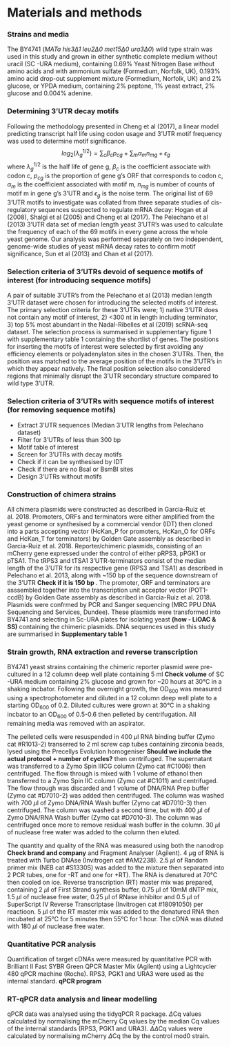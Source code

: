 # Materials and methods

### Strains and media
The BY4741 (*MATa his3$\Delta1$ leu2$\Delta0$ met15$\Delta0$ ura3$\Delta0$*) wild type strain was used in this study and grown in either synthetic complete medium without uracil (SC -URA medium), containing 0.69% Yeast Nitrogen Base without amino acids and with ammonium sulfate (Formedium, Norfolk, UK), 0.193% amino acid drop-out supplement mixture (Formedium, Norfolk, UK) and 2% glucose, or YPDA medium, containing 2% peptone, 1% yeast extract, 2% glucose and 0.004% adenine. 

### Determining 3'UTR decay motifs

Following the methodology presented in Cheng et al (2017), a linear model predicting transcript half life using codon usage and 3'UTR motif frequency was used to determine motif significance. 
$$log_2(\lambda_g^{1/2}) = \sum_c\beta_cp_{cg} + \sum_m\alpha_mn_{mg} + \epsilon_g$$
where $\lambda_g^{1/2}$ is the half life of gene g, $\beta_c$ is the coefficient associate with codon c, $p_{cg}$ is the proportion of gene g's ORF that corresponds to codon c, $\alpha_m$ is the coefficient associated with motif m, $n_{mg}$ is number of counts of motif m in gene g's 3'UTR and $\epsilon_g$ is the noise term. The original list of 69 3'UTR motifs to investigate was collated from three separate studies of cis-regulatory sequences suspected to regulate mRNA decay: Hogan et al (2008), Shalgi et al (2005) and Cheng et al (2017). The Pelechano et al (2013) 3'UTR data set of median length yeast 3'UTR's was used to calculate the frequency of each of the 69 motifs in every gene across the whole yeast genome. Our analysis was performed separately on two independent, genome-wide studies of yeast mRNA decay rates to confirm motif significance, Sun et al (2013) and Chan et al (2017).

### Selection criteria of 3'UTRs devoid of sequence motifs of interest (for introducing sequence motifs)

A pair of suitable 3'UTR's from the Pelechano et al (2013) median length 3'UTR dataset were chosen for introducing the selected motifs of interest. The primary selection criteria for these 3'UTRs were; 1) native 3'UTR does not contain any motif of interest, 2) <300 nt in length including terminator, 3) top 5% most abundant in the Nadal-Ribelles et al (2019) scRNA-seq dataset. The selection process is summarised in supplementary figure 1 with supplementary table 1 containing the shortlist of genes. The positions for inserting the motifs of interest were selected by first avoiding any efficiency elements or polyadenylaton sites in the chosen 3'UTRs. Then, the position was matched to the average position of the motifs in the 3'UTR's in which they appear natively. The final position selection also considered regions that minimally disrupt the 3'UTR secondary structure compared to wild type 3'UTR.

### Selection criteria of 3'UTRs with sequence motifs of interest (for removing sequence motifs)
- Extract 3'UTR sequences (Median 3'UTR lengths from Pelechano dataset)
- Filter for 3'UTRs of less than 300 bp
- Motif table of interest
- Screen for 3'UTRs with decay motifs
- Check if it can be synthesised by IDT
- Check if there are no BsaI or BsmBI sites
- Design 3'UTRs without motifs

### Construction of chimera strains
All chimera plasmids were constructed as described in Garcia-Ruiz et al. 2018. Promoters, ORFs and terminators were either amplified from the yeast genome or synthesised by a commercial vendor (IDT) then cloned into a parts accepting vector (HcKan_P for promoters, HcKan_O for ORFs and HcKan_T for terminators) by Golden Gate assembly as described in Garcia-Ruiz et al. 2018. Reporter/chimeric plasmids, consisting of an mCherry gene expressed under the control of either pRPS3, pPGK1 or pTSA1. The tRPS3 and tTSA1 3'UTR-terminators consist of the median length of the 3'UTR for its respective gene (RPS3 and TSA1) as described in Pelechano et al. 2013, along with ~150 bp of the sequence downstream of the 3'UTR **Check if it is 150 bp **. The promoter, ORF and terminators are asssembled together into the  transcription unit acceptor vector (POT1-ccdB) by Golden Gate assembly as described in Garcia-Ruiz et al. 2018. Plasmids were confrmed by PCR and Sanger sequencing (MRC PPU DNA Sequencing and Services, Dundee). These plasmids were transformed into BY4741 and selecting in Sc-URA plates for isolating yeast **(how - LiOAC & SS)** containing the chimeric plasmids. DNA sequences used in this study are summarised in **Supplementary table 1**


### Strain growth, RNA extraction and reverse transcription
BY4741 yeast strains containing the chimeric reporter plasmid were pre-cultured in a 12 column deep well plate containing 5 ml **Check volume** of SC -URA medium containing 2% glucose and grown for ~20 hours at 30&deg;C in a shaking incbator. Following the overnight growth, the OD~600~ was measured using a spectrophotometer and diluted in a 12 column deep well plate to a starting OD~600~ of 0.2. Diluted cultures were grown at 30&deg;C in a shaking incbator to an OD~600~ of 0.5-0.6 then pelleted by centrifugation. All remaining media was removed with an aspirator. 

The pelleted cells were resuspended in 400 $\mu$l RNA binding buffer (Zymo cat #R1013-2) transerred to 2 ml screw cap tubes containing zirconia beads, lysed using the Precellys Evolution homogeniser **Should we include the actual protocol + number of cycles?** then centrifuged. The supernatant was transferred to a Zymo Spin IIICG column (Zymo cat #C1006) then centrifuged. The flow through is mixed with 1 volume of ethanol then transferred to a Zymo Spin IIC column (Zymo cat #C1011) and centrifuged. The flow through was discarded and 1 volume of DNA/RNA Prep buffer (Zymo cat #D7010-2) was added then centrifuged. The column was washed with 700 $\mu$l of Zymo DNA/RNA Wash buffer (Zymo cat #D7010-3) then centrifuged. The column was washed a second time, but with 400 $\mu$l of Zymo DNA/RNA Wash buffer (Zymo cat #D7010-3). The column was centrifuged once more to remove residual wash buffer in the column. 30 $\mu$l of nuclease free water was added to the column then eluted.

The quantity and quality of the RNA was measured using both the nanodrop **Check brand and company** and Fragment Analyser (Agilent). 4 $\mu$g of RNA is treated with Turbo DNAse (Invitrogen cat #AM2238). 2.5 $\mu$l of Random primer mix (NEB cat #S1330S) was added to the mixture then separated into 2 PCR tubes, one for -RT and one for +RT). The RNA is denatured at 70&deg;C then cooled on ice. Reverse transcription (RT) master mix was prepared, containing 2 $\mu$l of First Strand synthesis buffer, 0.75 $\mu$l of 10mM dNTP mix, 1.5 $\mu$l of nuclease free water, 0.25 $\mu$l of RNase inhibitor and 0.5 $\mu$l of SuperScript IV Reverse Transcriptase (Invitrogen cat #18091050) per reactioon. 5 $\mu$l of the RT master mix was added to the denatured RNA then incubated at 25&deg;C for 5 minutes then 55&deg;C for 1 hour. The cDNA was diluted with 180 $\mu$l of nuclease free water.


### Quantitative PCR analysis
Quantification of target cDNAs were measured by quantitative PCR with Brilliant II Fast SYBR Green QPCR Master Mix (Agilent) using a Lightcycler 480 qPCR machine (Roche). RPS3, PGK1 and URA3 were used as the internal standard. **qPCR program**

### RT-qPCR data analysis and linear modelling 
qPCR data was analysed using the tidyqPCR R package. $\Delta$Cq values calculated by normalising the mCherry Cq values by the median Cq values of the internal standards (RPS3, PGK1 and URA3). $\Delta\Delta$Cq values were calculated by normalising mCherry $\Delta$Cq the by the control mod0 strain. 